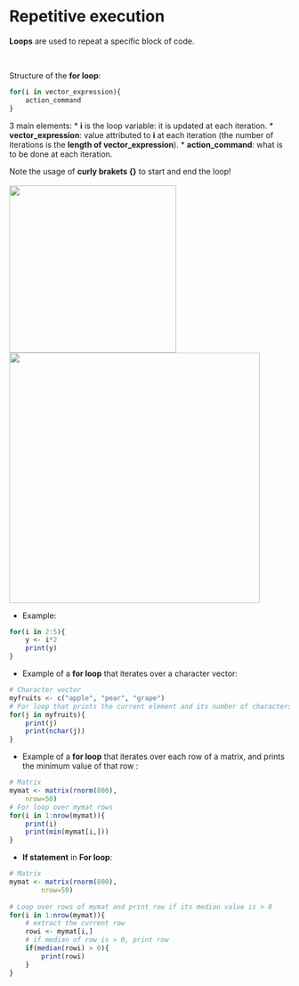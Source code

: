 # Repetitive execution

**Loops** are used to repeat a specific block of code.

<br>

Structure of the **for loop**:

```r
for(i in vector_expression){
    action_command
}
```

3 main elements:
* **i** is the loop variable: it is updated at each iteration.
* **vector_expression**: value attributed to **i** at each iteration (the number of iterations is the **length of vector_expression**).
* **action_command**: what is to be done at each iteration.

Note the usage of **curly brakets {}** to start and end the loop!
<br><br>
<img src="images/forloop1.png" width="300"/><img src="images/forloop2.png" width="450"/>


* Example:

```r
for(i in 2:5){
	y <- i*2
	print(y)
}

```

* Example of a **for loop** that iterates over a character vector:

```r
# Character vector
myfruits <- c("apple", "pear", "grape")
# For loop that prints the current element and its number of characters
for(j in myfruits){
	print(j)
	print(nchar(j))
}
```

* Example of a **for loop** that iterates over each row of a matrix, and prints the minimum value of that row :

```r
# Matrix
mymat <- matrix(rnorm(800), 
	nrow=50)
# For loop over mymat rows
for(i in 1:nrow(mymat)){
	print(i)
	print(min(mymat[i,]))
}
```

* **If statement** in **For loop**:

```r
# Matrix
mymat <- matrix(rnorm(800), 
        nrow=50)
	
# Loop over rows of mymat and print row if its median value is > 0
for(i in 1:nrow(mymat)){
	# extract the current row
	rowi <- mymat[i,]
	# if median of row is > 0, print row
	if(median(rowi) > 0){
		print(rowi)
	}
}
```


